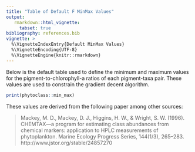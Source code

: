 ```yaml
---
title: "Table of Default F MinMax Values"
output:
   rmarkdown::html_vignette:
     tabset: true
bibliography: references.bib
vignette: >
  %\VignetteIndexEntry{Default MinMax Values}
  %\VignetteEncoding{UTF-8}
  %\VignetteEngine{knitr::rmarkdown}
---
```


Below is the default table used to define the minimum and maximum values 
for the pigment-to-chlorophyll-a ratios of each pigment-taxa pair.
These values are used to constrain the gradient decent algorithm. 

```R
print(phytoclass::min_max)
```

These values are derived from the following paper among other sources:

> Mackey, M. D., Mackey, D. J., Higgins, H. W., & Wright, S. W. (1996). 
> CHEMTAX—a program for estimating class abundances from chemical markers: 
> application to HPLC measurements of phytoplankton. 
> Marine Ecology Progress Series, 144(1/3), 265–283. http://www.jstor.org/stable/24857270

